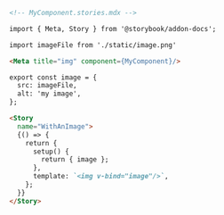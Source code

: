 ```md
<!-- MyComponent.stories.mdx -->

import { Meta, Story } from '@storybook/addon-docs';

import imageFile from './static/image.png'

<Meta title="img" component={MyComponent}/>

export const image = {
  src: imageFile,
  alt: 'my image',
};

<Story 
  name="WithAnImage">
  {() => {
    return {
      setup() {
        return { image };
      },
      template: `<img v-bind="image"/>`,
    };
  }}
</Story>
```